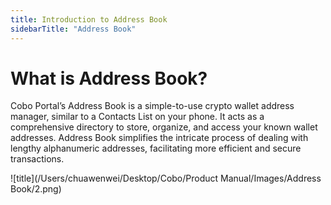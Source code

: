```yaml
---
title: Introduction to Address Book
sidebarTitle: "Address Book"
---
```


# What is Address Book?
Cobo Portal’s Address Book is a simple-to-use crypto wallet address manager, similar to a Contacts List on your phone. It acts as a comprehensive directory to store, organize, and access your known wallet addresses. Address Book simplifies the intricate process of dealing with lengthy alphanumeric addresses, facilitating more efficient and secure transactions.

![title](/Users/chuawenwei/Desktop/Cobo/Product Manual/Images/Address Book/2.png)
